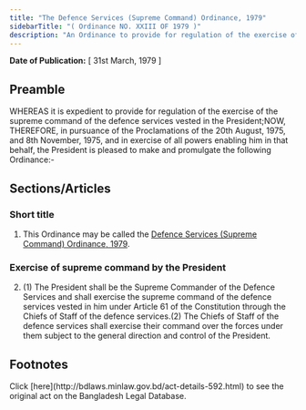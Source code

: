 ```yaml
---
title: "The Defence Services (Supreme Command) Ordinance, 1979"
sidebarTitle: "( Ordinance NO. XXIII OF 1979 )"
description: "An Ordinance to provide for regulation of the exercise of the Supreme command of the defence services vested in the President."
---
```


**Date of Publication:** [ 31st March, 1979 ]

## Preamble

WHEREAS it is expedient to provide for regulation of the exercise of the supreme command of the defence services vested in the President;NOW, THEREFORE, in pursuance of the Proclamations of the 20th August, 1975, and 8th November, 1975, and in exercise of all powers enabling him in that behalf, the President is pleased to make and promulgate the following Ordinance:-

## Sections/Articles

### Short title

1. This Ordinance may be called the [Defence Services (Supreme Command) Ordinance, 1979](/laws/volume-21/act-592 "Defence Services (Supreme Command) Ordinance, 1979").

### Exercise of supreme command by the President

2. (1) The President shall be the Supreme Commander of the Defence Services and shall exercise the supreme command of the defence services vested in him under Article 61 of the Constitution through the Chiefs of Staff of the defence services.(2) The Chiefs of Staff of the defence services shall exercise their command over the forces under them subject to the general direction and control of the President.

## Footnotes

<Note>
  Click [here](http://bdlaws.minlaw.gov.bd/act-details-592.html) to see the original act on the Bangladesh Legal Database.
</Note>
